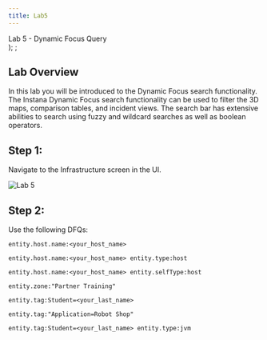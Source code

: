 ```yaml
---
title: Lab5
---
```

  <span>
    Lab 5 - Dynamic Focus Query <br />
  </span>
);
;

## Lab Overview

In this lab you will be introduced to the Dynamic Focus search functionality. The Instana Dynamic Focus search functionality can be used to filter the 3D maps, comparison tables, and incident views. The search bar has extensive abilities to search using fuzzy and wildcard searches as well as boolean operators.

## Step 1:
Navigate to the Infrastructure screen in the UI.

![Lab 5](images/lab5.1.png)

## Step 2:

Use the following DFQs: 

```
entity.host.name:<your_host_name> 
```

```
entity.host.name:<your_host_name> entity.type:host 
```

```
entity.host.name:<your_host_name> entity.selfType:host 
```

```
entity.zone:"Partner Training" 
```

```
entity.tag:Student=<your_last_name> 
```

```
entity.tag:"Application=Robot Shop"
```

```
entity.tag:Student=<your_last_name> entity.type:jvm 
```
